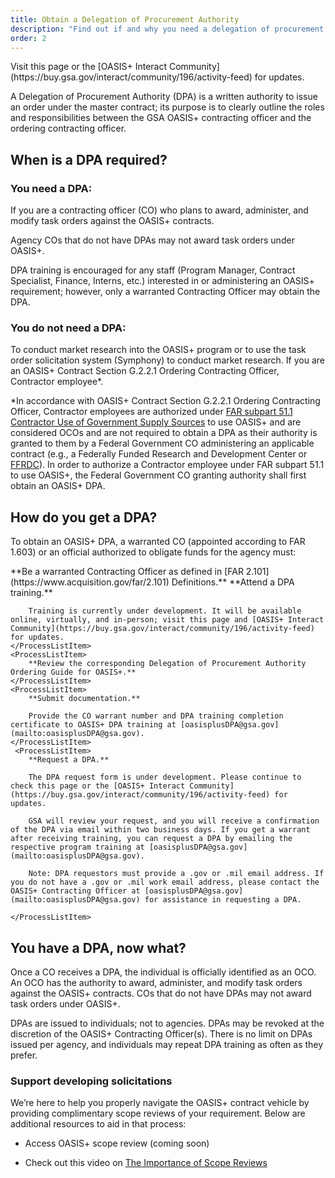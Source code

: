 ```yaml
---
title: Obtain a Delegation of Procurement Authority
description: "Find out if and why you need a delegation of procurement authority (DPA), how to get one, and stay updated on DPA training."
order: 2
---
```


<Alert heading="Training is currently under development.">
  Visit this page or the [OASIS+ Interact Community](https://buy.gsa.gov/interact/community/196/activity-feed) for updates.
</Alert>

A Delegation of Procurement Authority (DPA) is a written authority to issue an order under the master contract; its purpose is to clearly outline the roles and responsibilities between the GSA OASIS+ contracting officer and the ordering contracting officer.

## When is a DPA required?

### You need a DPA:

<IconList>
  <CheckListItem icon="check_circle" color="text-green">
    If you are a contracting officer (CO) who plans to award, administer, and
    modify task orders against the OASIS+ contracts.
  </CheckListItem>
</IconList>

Agency COs that do not have DPAs may not award task orders under OASIS+.

DPA training is encouraged for any staff (Program Manager, Contract Specialist, Finance, Interns, etc.) interested in or administering an OASIS+ requirement; however, only a warranted Contracting Officer may obtain the DPA.

### You do not need a DPA:

<IconList>
  <CheckListItem icon="cancel" color="text-red">
    To conduct market research into the OASIS+ program or to use the task order
    solicitation system (Symphony) to conduct market research.
  </CheckListItem>
  <CheckListItem icon="cancel" color="text-red">
    If you are an OASIS+ Contract Section G.2.2.1 Ordering Contracting Officer,
    Contractor employee*.
  </CheckListItem>
</IconList>

*In accordance with OASIS+ Contract Section G.2.2.1 Ordering Contracting Officer, Contractor employees are authorized under [FAR subpart 51.1 Contractor Use of Government Supply Sources](https://www.acquisition.gov/far/subpart-51.1) to use OASIS+ and are considered OCOs and are not required to obtain a DPA as their authority is granted to them by a Federal Government CO administering an applicable contract (e.g., a Federally Funded Research and Development Center or [FFRDC](https://www.nsf.gov/statistics/ffrdclist/)). In order to authorize a Contractor employee under FAR subpart 51.1 to use OASIS+, the Federal Government CO granting authority shall first obtain an OASIS+ DPA.
## How do you get a DPA?
To obtain an OASIS+ DPA, a warranted CO (appointed according to FAR 1.603) or an official authorized to obligate funds for the agency must:

<ProcessList>
    <ProcessListItem>
        **Be a warranted Contracting Officer as defined in [FAR 2.101](https://www.acquisition.gov/far/2.101) Definitions.**
    </ProcessListItem>
    <ProcessListItem>
        **Attend a DPA training.**

        Training is currently under development. It will be available online, virtually, and in-person; visit this page and [OASIS+ Interact Community](https://buy.gsa.gov/interact/community/196/activity-feed) for updates.
    </ProcessListItem>
    <ProcessListItem>
        **Review the corresponding Delegation of Procurement Authority Ordering Guide for OASIS+.**
    </ProcessListItem>
    <ProcessListItem>
        **Submit documentation.**

        Provide the CO warrant number and DPA training completion certificate to OASIS+ DPA training at [oasisplusDPA@gsa.gov](mailto:oasisplusDPA@gsa.gov).
    </ProcessListItem>
     <ProcessListItem>
        **Request a DPA.**
        
        The DPA request form is under development. Please continue to check this page or the [OASIS+ Interact Community](https://buy.gsa.gov/interact/community/196/activity-feed) for updates.

        GSA will review your request, and you will receive a confirmation of the DPA via email within two business days. If you get a warrant after receiving training, you can request a DPA by emailing the respective program training at [oasisplusDPA@gsa.gov](mailto:oasisplusDPA@gsa.gov).

        Note: DPA requestors must provide a .gov or .mil email address. If you do not have a .gov or .mil work email address, please contact the OASIS+ Contracting Officer at [oasisplusDPA@gsa.gov](mailto:oasisplusDPA@gsa.gov) for assistance in requesting a DPA.

    </ProcessListItem>
</ProcessList>

## You have a DPA, now what?
Once a CO receives a DPA, the individual is officially identified as an OCO. An OCO has the authority to award, administer, and modify task orders against the OASIS+ contracts. COs that do not have DPAs may not award task orders under OASIS+.

DPAs are issued to individuals; not to agencies. DPAs may be revoked at the discretion of the OASIS+ Contracting Officer(s). There is no limit on DPAs issued per agency, and individuals may repeat DPA training as often as they prefer. 

### Support developing solicitations

We’re here to help you properly navigate the OASIS+ contract vehicle by providing complimentary scope reviews of your requirement. Below are additional resources to aid in that process:

- Access OASIS+ scope review (coming soon)

- Check out this video on [The Importance of Scope Reviews](https://www.youtube.com/watch?v=HU1qJNtdi3Y)
